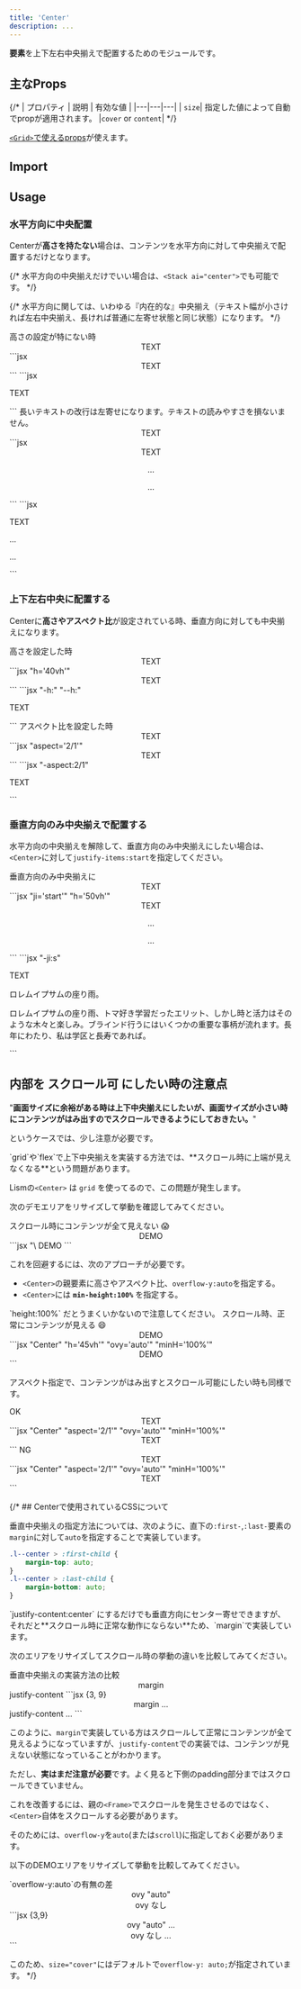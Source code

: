 ```yaml
---
title: 'Center'
description: ...
---
```



**要素**を上下左右中央揃えで配置するためのモジュールです。


## 主なProps

{/* | プロパティ | 説明 | 有効な値 |
|---|---|---|
| `size`| 指定した値によって自動でpropが適用されます。 |`cover` or `content`| */}

[`<Grid>`で使えるprops](/ja/components/grid#props)が使えます。


## Import

<ImportCode component='Center' />



## Usage

### 水平方向に中央配置

Centerが**高さを持たない**場合は、コンテンツを水平方向に対して中央揃えで配置するだけとなります。

{/* <Callout type="info">
水平方向の中央揃えだけでいい場合は、`<Stack ai="center">`でも可能です。
</Callout> */}

{/* 水平方向に関しては、いわゆる『内在的な』中央揃え（テキスト幅が小さければ左右中央揃え、長ければ普通に左寄せ状態と同じ状態）になります。 */}

<Preview>
	<PreviewTitle>
		高さの設定が特にない時
	</PreviewTitle>
	<PreviewArea resize p={10}>
		<Center p='30'>
			<Text fz='l'>TEXT</Text>
		</Center>
	</PreviewArea>
	<PreviewCode slot='tab' label='JSX'>
		```jsx
		<Center p='30'>
			<Text fz='l'>TEXT</Text>
		</Center>
		```
	</PreviewCode>
	<PreviewCode slot='tab' label='HTML'>
		```jsx
		<div class="l--center -p:30">
			<p class="-fz:l">TEXT</p>
		</div>
		```
	</PreviewCode>
</Preview>

<Preview>
	<PreviewTitle>
		長いテキストの改行は左寄せになります。テキストの読みやすさを損ないません。
	</PreviewTitle>
	<PreviewArea resize p={10}>
		<Center p='40' g='20'>
			<Text fz='l'>TEXT</Text>
			<Dummy length='xs' lang='ja'/>
			<Dummy lang='ja'/>
		</Center>
	</PreviewArea>
	<PreviewCode slot='tab' label='JSX'>
		```jsx
		<Center p='40' g='20'>
			<Text fz='l'>TEXT</Text>
			<p>...</p>
			<p>...</p>
		</Center>
		```
	</PreviewCode>
	<PreviewCode slot='tab' label='HTML'>
		```jsx
		<div class="l--center -p:40 -g:20">
			<p class="-fz:l">TEXT</p>
			<p>...</p>
			<p>...</p>
		</div>
		```
	</PreviewCode>
</Preview>


### 上下左右中央に配置する

Centerに**高さやアスペクト比**が設定されている時、垂直方向に対しても中央揃えになります。

<Preview>
	<PreviewTitle>
		高さを設定した時
	</PreviewTitle>
	<PreviewArea resize p={10}>
		<Center p='30' g='20' h='40vh'>
			<Text fz='l'>TEXT</Text>
		</Center>
	</PreviewArea>
	<PreviewCode slot='tab' label='JSX'>
		```jsx "h='40vh'"
		<Center h='40vh' p='30' g='20'>
			<Text fz='l'>TEXT</Text>
		</Center>
		```
	</PreviewCode>
	<PreviewCode slot='tab' label='HTML'>
		```jsx "-h:" "--h:"
		<div class="l--center -p:30 -h: -g:20" style="--h:40vh">
			<p class="-fz:l">TEXT</p>
		</div>
		```
	</PreviewCode>
</Preview>

<Preview>
	<PreviewTitle>
		アスペクト比を設定した時
	</PreviewTitle>
	<PreviewArea resize p={10}>
		<Center aspect='2/1' p='30' g='20'>
			<Text fz='l'>TEXT</Text>
		</Center>
	</PreviewArea>
	<PreviewCode slot='tab' label='JSX'>
		```jsx "aspect='2/1'"
		<Center aspect='2/1' p='30' g='20'>
			<Text fz='l'>TEXT</Text>
		</Center>
		```
	</PreviewCode>
	<PreviewCode slot='tab' label='HTML'>
		```jsx "-aspect:2/1"
		<div class="l--center -aspect:2/1 -p:30 -g:20">
			<p class="-fz:l">TEXT</p>
		</div>
		```
	</PreviewCode>
</Preview>


### 垂直方向のみ中央揃えで配置する

水平方向の中央揃えを解除して、垂直方向のみ中央揃えにしたい場合は、`<Center>`に対して`justify-items:start`を指定してください。

<Preview>
	<PreviewTitle>
		垂直方向のみ中央揃えに
	</PreviewTitle>
	<PreviewArea resize p={10}>
		<Center p='30' g='20' h='50vh' ji='start'>
			<Text fz='l' fw='700'>TEXT</Text>
			<Dummy length='xs' lang='ja'/>
			<Dummy lang='ja'/>
		</Center>
	</PreviewArea>
	<PreviewCode slot='tab' label='JSX'>
		```jsx "ji='start'" "h='50vh'"
		<Center ji='start' h='50vh' p='30' g='20'>
			<Text fz='l' fw='700'>TEXT</Text>
			<p>...</p>
			<p>...</p>
		</Center>
		```
	</PreviewCode>
	<PreviewCode slot='tab' label='HTML'>
		```jsx "-ji:s"
		<div class="l--center -p:30 -h: -g:20 -ji:s" style="--h:50vh">
			<p class="-fz:l">TEXT</p>
			<p>ロレムイプサムの座り雨。</p>
			<p>ロレムイプサムの座り雨、トマ好き学習だったエリット、しかし時と活力はそのような木々と楽しみ。ブラインド行うにはいくつかの重要な事柄が流れます。長年にわたり、私は学区と長寿であれば。</p>
		</div>
		```
	</PreviewCode>
</Preview>


## 内部を スクロール可 にしたい時の注意点

"**画面サイズに余裕がある時は上下中央揃えにしたいが、画面サイズが小さい時にコンテンツがはみ出すのでスクロールできるようにしておきたい。**"

というケースでは、少し注意が必要です。

<Callout type='alert'>
`grid`や`flex`で上下中央揃えを実装する方法では、**スクロール時に上端が見えなくなる**という問題があります。
</Callout>

Lismの`<Center>` は `grid` を使ってるので、この問題が発生します。

次のデモエリアをリサイズして挙動を確認してみてください。

<Preview>
	<PreviewTitle>
		スクロール時にコンテンツが全て見えない 😱
	</PreviewTitle>
	<PreviewArea resize p={10}>
		<Center px='30' py='50' g='20' h='45vh' ovy='auto' bd>
			<Text fz='l' fw='700'>DEMO</Text>
			<Dummy length='l' />
			<Dummy length='xl' />
		</Center>
	</PreviewArea>
	<PreviewCode slot='tab' label='JSX'>
		```jsx "\<Center" "h='45vh' ovy='auto'"
		<Center px='30' py='50' g='20' h='45vh' ovy='auto' bd>
			<Text fz='l' fw='700'>DEMO</Text>
			<Dummy length='l' />
			<Dummy length='xl' />
		</Center>
		```
	</PreviewCode>
</Preview>

<Spacer h='20' />

これを回避するには、次のアプローチが必要です。

- `<Center>`の親要素に高さやアスペクト比、`overflow-y:auto`を指定する。
- `<Center>`には **`min-height:100%`** を指定する。

<Callout type='alert'>
`height:100%` だとうまくいかないので注意してください。
</Callout>

<Preview>
	<PreviewTitle>
		スクロール時、正常にコンテンツが見える 😄
	</PreviewTitle>
	<PreviewArea resize p={10}>
		<Box px='30' py='50' h='45vh' ovy='auto' bd>
			<Center g='20' minH='100%'>
				<Text fz='l' fw='700'>DEMO</Text>
				<Dummy length='l' />
				<Dummy length='xl' />
			</Center>
		</Box>
	</PreviewArea>
	<PreviewCode slot='tab' label='JSX'>
		```jsx "Center" "h='45vh'" "ovy='auto'" "minH='100%'"
		<Box px='30' py='50' h='45vh' ovy='auto' bd>
			<Center minH='100%' g='20'>
				<Text fz='l' fw='700'>DEMO</Text>
				<Dummy length='l' />
				<Dummy length='xl' />
			</Center>
		</Box>
		```
	</PreviewCode>
</Preview>

アスペクト指定で、コンテンツがはみ出すとスクロール可能にしたい時も同様です。

<Preview>
	<PreviewTitle>OK</PreviewTitle>
	<PreviewArea resize p={10}>
		<Frame aspect='2/1' ovy='auto' bd p='30' g='20'>
			<Center minH='100%' g='20'>
				<Text fz='l'>TEXT</Text>
				<Dummy length='xs' lang='ja'/>
				<Dummy length='xl' lang='ja'/>
			</Center>
		</Frame>
	</PreviewArea>
	<PreviewCode slot='tab' label='JSX'>
		```jsx "Center" "aspect='2/1'" "ovy='auto'" "minH='100%'"
		<Frame aspect='2/1' ovy='auto' bd p='30' g='20'>
			<Center minH='100%' g='20'>
				<Text fz='l'>TEXT</Text>
				<Dummy length='xs' lang='ja'/>
				<Dummy length='xl' lang='ja'/>
			</Center>
		</Frame>
		```
	</PreviewCode>
</Preview>

<Preview>
	<PreviewTitle>NG</PreviewTitle>
	<PreviewArea resize p={10}>
		<Center aspect='2/1' ovy='auto' bd p='30' g='20'>
			<Text fz='l'>TEXT</Text>
			<Dummy length='xs' lang='ja'/>
			<Dummy length='xl' lang='ja'/>
		</Center>
	</PreviewArea>
	<PreviewCode slot='tab' label='JSX'>
		```jsx "Center" "aspect='2/1'" "ovy='auto'" "minH='100%'"
		<Center aspect='2/1' ovy='auto' bd p='30' g='20'>
			<Text fz='l'>TEXT</Text>
			<Dummy length='xs' lang='ja'/>
			<Dummy length='xl' lang='ja'/>
		</Center>
		```
	</PreviewCode>
</Preview>

{/* ## Centerで使用されているCSSについて

垂直中央揃えの指定方法については、次のように、直下の`:first-`,`:last-`要素の`margin`に対して`auto`を指定することで実装しています。

```scss
.l--center > :first-child {
	margin-top: auto;
}
.l--center > :last-child {
	margin-bottom: auto;
}
```

<Callout type="info">
	`justify-content:center` にするだけでも垂直方向にセンター寄せできますが、それだと**スクロール時に正常な動作にならない**ため、`margin`で実装しています。
</Callout>


次のエリアをリサイズしてスクロール時の挙動の違いを比較してみてください。


<Preview>
	<PreviewTitle>
		垂直中央揃えの実装方法の比較
	</PreviewTitle>
	<PreviewArea resize p={10}>
		<Columns cols="2" fz="s" lh="s">
			<Frame aspect="4/3" bgc='base-2'>
				<Center h="100%" p='30'>
					<Text fw="700">margin</Text>
					<Dummy length='l' mbs={20}/>
				</Center>
			</Frame>
			<Frame aspect="4/3" bgc='base-2'>
				<Stack ai="center" jc="center" h="100%" p='30'>
					<Text fw="700">justify-content</Text>
					<Dummy length='l' mbs={20}/>
				</Stack>
			</Frame>
		</Columns>
	</PreviewArea>
		<PreviewCode slot='tab' label='JSX'>
		```jsx {3, 9}
		<Columns cols="2" fz="s" lh="s">
			<Frame aspect="4/3" bgc='base-2'>
				<Center h="100%" p='30'>
					<Text fw="700">margin</Text>
					...
				</Center>
			</Frame>
			<Frame aspect="4/3" bgc='base-2'>
				<Stack ai="center" jc="center" h="100%" p='30'>
					<Text fw="700">justify-content</Text>
					...
				</Stack>
			</Frame>
		</Columns>
		```
	</PreviewCode>
</Preview>


このように、`margin`で実装している方はスクロールして正常にコンテンツが全て見えるようになっていますが、`justify-content`での実装では、コンテンツが見えない状態になっていることがわかります。


ただし、**実はまだ注意が必要**です。よく見ると下側のpadding部分まではスクロールできていません。

これを改善するには、親の`<Frame>`でスクロールを発生させるのではなく、`<Center>`自体をスクロールする必要があります。

そのためには、`overflow-y`を`auto`(または`scroll`)に指定しておく必要があります。

以下のDEMOエリアをリサイズして挙動を比較してみてください。

<Preview>
	<PreviewTitle>
		`overflow-y:auto`の有無の差
	</PreviewTitle>
	<PreviewArea resize p={10}>
		<Columns cols="2" fz="s" lh="s">
			<Frame aspect="4/3" bgc='base-2'>
				<Center h="100%" px='30' py={40} ovy="auto">
					<Text fz='l' fw="700">ovy "auto"</Text>
					<Dummy length='l' mbs={20} />
				</Center>
			</Frame>
			<Frame aspect="4/3" bgc='base-2'>
				<Center h="100%" px='30' py={40}>
					<Text fz='l' fw="700">ovy なし</Text>
					<Dummy length='l' mbs={20} />
				</Center>
			</Frame>
		</Columns>
	</PreviewArea>
	<PreviewCode slot='tab' label='JSX'>
		```jsx {3,9}
		<Columns cols="2" fz="s" lh="s">
			<Frame aspect="4/3" bgc='base-2'>
				<Center h="100%" px='30' py={40} ovy="auto">
					<Text fz='l' fw="700">ovy "auto"</Text>
					...
				</Center>
			</Frame>
			<Frame aspect="4/3" bgc='base-2'>
				<Center h="100%" px='30' py={40}>
					<Text fz='l' fw="700">ovy なし</Text>
					...
				</Center>
			</Frame>
		</Columns>
		```
	</PreviewCode>
</Preview>


このため、`size="cover"`にはデフォルトで`overflow-y: auto;`が指定されています。 */}

